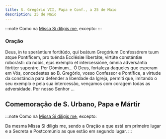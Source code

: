 ```yaml
---
title: S. Gregório VII, Papa e Conf., a 25 de Maio
description: 25 de Maio
---
```


:::note
Como na [Missa Si díligis me](/missal/comum/sumospontifices), excepto:
:::

### Oração

<div class="side-by-side not-content">
  <span>
    Deus, in te sperántium fortitúdo, qui beátum Gregórium Confessórem tuum atque Pontíficem, pro
    tuénda Ecclésiæ libertáte, virtúte constántiæ roborásti: da nobis, ejus exémplo et
    intercessióne, ómnia adversántia fórtiter superáre. Per Dóminum...
  </span>
  <span>
    Ó Deus, fortaleza daqueles que esperam em Vós, concedestes ao B. Gregório, vosso Confessor e
    Pontífice, a virtude da constância para defender a liberdade da Igreja, permiti que, imitando o
    seu exemplo e pela sua intercessão, vençamos com coragem todas as adversidade. Por nosso Senhor
    ...
  </span>
</div>

## Comemoração de S. Urbano, Papa e Mártir

:::note
Como na [Missa Si díligis me](/missal/comum/sumospontifices), excepto:

Da mesma Missa Si díligis me, sendo a Oração a que está em primeiro lugar e a
Secreta e Postcomúnio as que estão em segundo lugar.
:::

